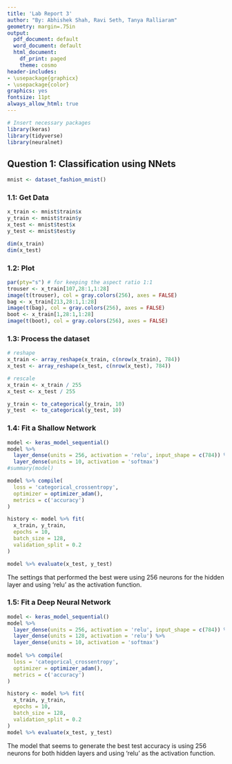 ```yaml
---
title: 'Lab Report 3'
author: "By: Abhishek Shah, Ravi Seth, Tanya Ralliaram"
geometry: margin=.75in
output:
  pdf_document: default
  word_document: default
  html_document:
    df_print: paged
    theme: cosmo
header-includes:
- \usepackage{graphicx}
- \usepackage{color}
graphics: yes
fontsize: 11pt
always_allow_html: true
---
```


```r
# Insert necessary packages
library(keras)
library(tidyverse)
library(neuralnet)
```

## Question 1: Classification using NNets
```r
mnist <- dataset_fashion_mnist()
```

### 1.1: Get Data
```r
x_train <- mnist$train$x
y_train <- mnist$train$y
x_test <- mnist$test$x
y_test <- mnist$test$y

dim(x_train)
dim(x_test)
```

### 1.2: Plot
```r
par(pty="s") # for keeping the aspect ratio 1:1
trouser <- x_train[107,28:1,1:28]
image(t(trouser), col = gray.colors(256), axes = FALSE)
bag <- x_train[213,28:1,1:28]
image(t(bag), col = gray.colors(256), axes = FALSE)
boot <- x_train[1,28:1,1:28]
image(t(boot), col = gray.colors(256), axes = FALSE)
```

### 1.3: Process the dataset
```r
# reshape
x_train <- array_reshape(x_train, c(nrow(x_train), 784))
x_test <- array_reshape(x_test, c(nrow(x_test), 784))

# rescale
x_train <- x_train / 255
x_test <- x_test / 255

y_train <- to_categorical(y_train, 10)
y_test  <- to_categorical(y_test, 10)
```

### 1.4: Fit a Shallow Network
```r
model <- keras_model_sequential() 
model %>% 
  layer_dense(units = 256, activation = 'relu', input_shape = c(784)) %>% 
  layer_dense(units = 10, activation = 'softmax')
#summary(model)

model %>% compile(
  loss = 'categorical_crossentropy',
  optimizer = optimizer_adam(),
  metrics = c('accuracy')
)

history <- model %>% fit(
  x_train, y_train, 
  epochs = 10, 
  batch_size = 128, 
  validation_split = 0.2
)

model %>% evaluate(x_test, y_test)

```
The settings that performed the best were using 256 neurons for the hidden layer and using 'relu' as the activation function.

### 1.5: Fit a Deep Neural Network
```r
model <- keras_model_sequential() 
model %>% 
  layer_dense(units = 256, activation = 'relu', input_shape = c(784)) %>% 
  layer_dense(units = 128, activation = 'relu') %>% 
  layer_dense(units = 10, activation = 'softmax')
  
model %>% compile(
  loss = 'categorical_crossentropy',
  optimizer = optimizer_adam(),
  metrics = c('accuracy')
)

history <- model %>% fit(
  x_train, y_train, 
  epochs = 10, 
  batch_size = 128, 
  validation_split = 0.2
)
model %>% evaluate(x_test, y_test)
```

The model that seems to generate the best test accuracy is using 256 neurons for both hidden layers and using 'relu' as the activation function.